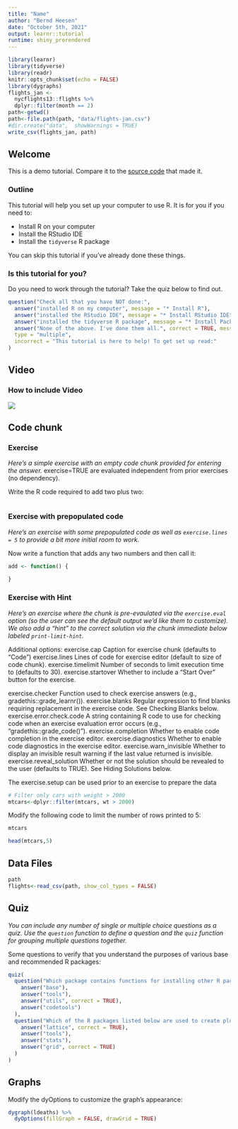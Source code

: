---
title: "Name"
author: "Bernd Heesen"
date: "October 5th, 2021"
output: learnr::tutorial
runtime: shiny_prerendered
---

```{r setup, include=FALSE}
library(learnr)
library(tidyverse)
library(readr)
knitr::opts_chunk$set(echo = FALSE)
library(dygraphs)
flights_jan <- 
  nycflights13::flights %>% 
  dplyr::filter(month == 2)
path<-getwd()
path<-file.path(path, "data/flights-jan.csv")
#dir.create("data",  showWarnings = TRUE)
write_csv(flights_jan, path)
```


## Welcome

This is a demo tutorial. Compare it to the [source code](https://github.com/rstudio/learnr/tree/master/inst/tutorials/ex-setup-r/ex-setup-r.Rmd) that made it.

### Outline

This tutorial will help you set up your computer to use R. It is for you if you need to:

* Install R on your computer
* Install the RStudio IDE
* Install the `tidyverse` R package

You can skip this tutorial if you've already done these things.

### Is this tutorial for you?

Do you need to work through the tutorial? Take the quiz below to find out.


```{r quiz1, echo = FALSE}
question("Check all that you have NOT done:",
  answer("installed R on my computer", message = "* Install R"),
  answer("installed the RStudio IDE", message = "* Install RStudio IDE"),
  answer("installed the tidyverse R package", message = "* Install Packages"),
  answer("None of the above. I've done them all.", correct = TRUE, message = "You can skip this tutorial!"),
  type = "multiple",
  incorrect = "This tutorial is here to help! To get set up read:"
)
```
## Video

### How to include Video

![](https://www.youtube.com/watch?v=61v_f3RcgDM)

## Code chunk

### Exercise 

*Here's a simple exercise with an empty code chunk provided for entering the answer.*
exercise=TRUE are evaluated independent from prior exercises (no dependency).

Write the R code required to add two plus two:

```{r two-plus-two, exercise=TRUE}

```

### Exercise with prepopulated code

*Here's an exercise with some prepopulated code as well as `exercise.lines = 5` to provide a bit more initial room to work.*

Now write a function that adds any two numbers and then call it:

```{r add-function, exercise=TRUE, exercise.lines = 5}
add <- function() {
  
}
```

### Exercise with Hint

*Here's an exercise where the chunk is pre-evaulated via the `exercise.eval` option (so the user can see the default output we'd like them to customize). We also add a "hint" to the correct solution via the chunk immediate below labeled `print-limit-hint`.*

Additional options:
exercise.cap	Caption for exercise chunk (defaults to “Code”)
exercise.lines	Lines of code for exercise editor (default to size of code chunk).
exercise.timelimit	Number of seconds to limit execution time to (defaults to 30).
exercise.startover	Whether to include a “Start Over” button for the exercise.

exercise.checker	Function used to check exercise answers (e.g., gradethis::grade_learnr()).
exercise.blanks	Regular expression to find blanks requiring replacement in the exercise code. See Checking Blanks below.
exercise.error.check.code	A string containing R code to use for checking code when an exercise evaluation error occurs (e.g., “gradethis::grade_code()”).
exercise.completion	Whether to enable code completion in the exercise editor.
exercise.diagnostics	Whether to enable code diagnostics in the exercise editor.
exercise.warn_invisible	Whether to display an invisible result warning if the last value returned is invisible.
exercise.reveal_solution	Whether or not the solution should be revealed to the user (defaults to TRUE). See Hiding Solutions below.

The exercise.setup can be used prior to an exercise to prepare the data

```{r filter, exercise.setup = "cars", echo=FALSE}
# Filter only cars with weight > 2000
mtcars<-dplyr::filter(mtcars, wt > 2000)
```

Modify the following code to limit the number of rows printed to 5:

```{r cars, exercise=TRUE, exercise.eval=TRUE, exercise.timelimit = 60}
mtcars
```

```{r cars-hint}
head(mtcars,5)
```
## Data Files

```{r read-flights, exercise=TRUE}
path
flights<-read_csv(path, show_col_types = FALSE)
```

## Quiz

*You can include any number of single or multiple choice questions as a quiz. Use the `question` function to define a question and the `quiz` function for grouping multiple questions together.*

Some questions to verify that you understand the purposes of various base and recommended R packages:

```{r quiz}
quiz(
  question("Which package contains functions for installing other R packages?",
    answer("base"),
    answer("tools"),
    answer("utils", correct = TRUE),
    answer("codetools")
  ),
  question("Which of the R packages listed below are used to create plots?",
    answer("lattice", correct = TRUE),
    answer("tools"),
    answer("stats"),
    answer("grid", correct = TRUE)
  )
)
```

## Graphs

Modify the dyOptions to customize the graph's appearance:

```{r dygraph-options, exercise=TRUE, exercise.eval=TRUE, fig.height=5.5}
dygraph(ldeaths) %>%
  dyOptions(fillGraph = FALSE, drawGrid = TRUE)
```
